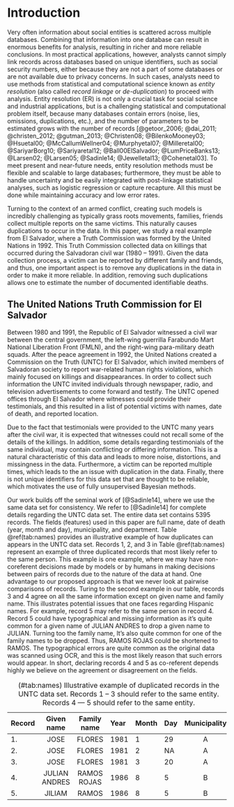 <!--
This is for including Chapter 1.  Notice that it's also good practice to name your chunk.  This will help you debug potential issues as you knit.  The chunk above is called intro and the one below is called chapter1.  Feel free to change the name of the Rmd file as you wish, but don't forget to change it here from chap1.Rmd.
-->

# Introduction {#introduction}

Very often information about social entities is scattered across multiple databases.  Combining that information into one database can result in enormous benefits for analysis, resulting in richer and more reliable conclusions.  In most practical applications, however, analysts cannot simply link records across databases based on unique identifiers, such as social security numbers, either because they are not a part of some databases or are not available due to privacy concerns.  In such cases, analysts need to use methods from statistical and computational science known as *entity resolution* (also called *record linkage* or *de-duplication*) to proceed with analysis.  Entity resolution (ER) is not only a crucial task for social science and industrial applications, but is a challenging statistical and computational problem itself, because many databases contain errors (noise, lies, omissions, duplications, etc.), and the number of parameters to be estimated grows with the number of records [@getoor_2006; @dai_2011; @christen_2012; @gutman_2013;  @Christen08; @BilenkoMooney03; @Hsuetal00; @McCallumWellner04; @Murphyetal07; @Milleretal00;  @SariyarBorg10; @Sariyaretal12; @Ball00ElSalvador; @LumPriceBanks13; @Larsen02; @Larsen05; @Sadinle14; @Jewelletal13; @Cohenetal03]. To meet present and near-future needs, entity resolution methods must be flexible and scalable to large databases; furthermore, they must be able to handle uncertainty and be easily integrated with post-linkage statistical analyses, such as logistic regression or capture recapture.  All this must be done while maintaining accuracy and low error rates.

Turning to the context of an armed conflict, creating such models is incredibly challenging as typically grass roots movements, families, friends collect multiple reports on the same victims. This naturally causes duplications to occur in the data. In this paper, we study a real example from El Salvador, where a Truth Commission was formed by the United Nations in 1992. This Truth Commission collected data on killings that occurred during the Salvadoran civil war (1980 -- 1991). Given the data collection process, a victim can be reported by different family and friends, and thus, one important aspect is to remove any duplications in the data in order to make it more reliable. In addition, removing such duplications allows one to estimate the number of documented identifiable deaths. 

## The United Nations Truth Commission for El Salvador {#UNTC}
Between 1980 and 1991, the Republic of El Salvador witnessed a civil war between the central government, the left-wing guerrilla Farabundo Mart National Liberation Front (FMLN), and the right-wing para-military death squads. After the peace agreement in 1992, the United Nations created a Commission on the Truth (UNTC) for El Salvador, which invited members of Salvadoran society to report war-related human rights violations, which mainly focused on killings and disappearances. In order to collect such information the UNTC invited individuals through newspaper, radio, and television advertisements to come forward and testify. The UNTC opened offices through El Salvador where witnesses could provide their testimonials, and this resulted in a list of potential victims with names, date of death, and reported location. 

Due to the fact that testimonials were provided to the UNTC many years after the civil war, it is expected that witnesses could not recall some of the details of the killings. In addition, some details regarding testimonials of the same individual, may contain conflicting or differing information. This is a natural characteristic of this data and leads to more noise, distortions, and missingness in the data. Furthermore, a victim can be reported multiple times, which leads to the an issue with duplication in the data. Finally, there is not unique identifiers for this data set that are thought to be reliable, which motivates the use of fully unsupervised Bayesian methods. 

Our work builds off the seminal work of [@Sadinle14], where we use the same data set for consistency. We refer to [@Sadinle14] for complete details regarding the UNTC data set. The entire data set contains 5395 records. The fields (features) used in this paper are 
full name, date of death (year, month and day), municipality, and department. Table \@ref(tab:names) provides an illustrative example of how duplicates can appears in the UNTC data set. Records 1, 2, and 3 in Table \@ref(tab:names) represent an example of three duplicated records that most likely refer to the same person. This example is one example, where we may have non-coreferent decisions made by models or by humans in making decisions between pairs of records due to the nature of the data at hand. One advantage to our proposed approach is that we never look at pairwise comparisons of records. Turing to the second example in our table, records 3 and 4 agree on all the same information except on given name and family name. This illustrates potential issues that one faces regarding Hispanic names. For example, record 5 may refer to the same person in record 4. Record 5 could have typographical and missing information as it's quite common for a given name of JULIAN ANDRES to drop a given name to JULIAN. Turning too the family name, It's also quite common for one of the family names to be dropped. Thus, RAMOS ROJAS could be shortened to RAMOS. The typographical errors are quite common as the original data was scanned using OCR, and this is the most likely reason that such errors would appear. In short, declaring records 4 and 5 as co-referent depends highly we believe on the agreement or disagreement on the fields.   

-----------------------------------------------------------------------------
Record    Given name     Family name    Year    Month   Day    Municipality
------   -------------  -------------   ------  ------- ----- ----------------
 1.       JOSE           FLORES           1981     1     29      A     

 2.       JOSE           FLORES           1981     2     NA      A

 3.       JOSE           FLORES           1981     3     20      A

 4.       JULIAN ANDRES  RAMOS ROJAS      1986     8     5       B

 5.       JILIAM         RAMOS            1986     8     5       B
------   -------------  -------------   ------  ------- ----- ----------------
Table: (\#tab:names) Illustrative example of duplicated records in the UNTC data set. Records 1 -- 3 should refer to the same entity. Records 4 --- 5 should refer to the same entity.



